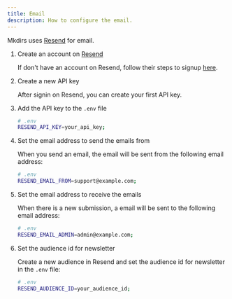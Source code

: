 ```yaml
---
title: Email
description: How to configure the email.
---
```


Mkdirs uses [Resend](https://resend.com/) for email.


<Steps>

1. Create an account on [Resend](https://resend.com/)

    If don't have an account on Resend, follow their steps to signup [here](https://resend.com/signup).

2. Create a new API key

    After signin on Resend, you can create your first API key.

3. Add the API key to the `.env` file

    ```bash
    # .env
    RESEND_API_KEY=your_api_key;
    ```

4. Set the email address to send the emails from

    When you send an email, the email will be sent from the following email address:

    ```bash
    # .env
    RESEND_EMAIL_FROM=support@example.com;
    ```

5. Set the email address to receive the emails

    When there is a new submission, a email will be sent to the following email address:

    ```bash
    # .env
    RESEND_EMAIL_ADMIN=admin@example.com;
    ```

6. Set the audience id for newsletter

    Create a new audience in Resend and set the audience id for newsletter in the `.env` file:

    ```bash
    # .env
    RESEND_AUDIENCE_ID=your_audience_id;
    ```

</Steps>

